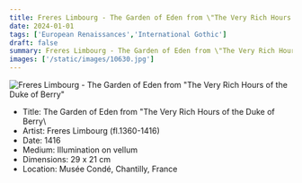 ```yaml
---
title: Freres Limbourg - The Garden of Eden from \"The Very Rich Hours of the Duke of Berry\
date: 2024-01-01
tags: ['European Renaissances','International Gothic']
draft: false
summary: Freres Limbourg - The Garden of Eden from \"The Very Rich Hours of the Duke of Berry\
images: ['/static/images/10630.jpg']
---
```


![Freres Limbourg - The Garden of Eden from \"The Very Rich Hours of the Duke of Berry\"](/static/images/10630.jpg)

* Title: The Garden of Eden from \"The Very Rich Hours of the Duke of Berry\
* Artist: Freres Limbourg (fl.1360-1416)
* Date: 1416
* Medium: Illumination on vellum
* Dimensions: 29 x 21 cm
* Location: Musée Condé, Chantilly, France


